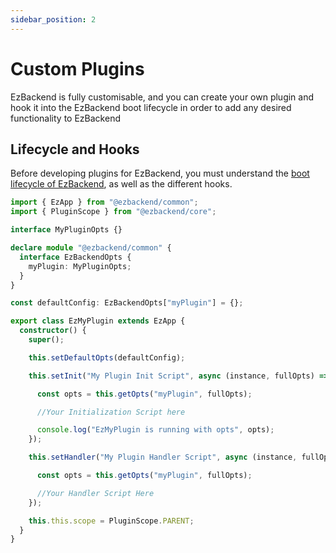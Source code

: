 ```yaml
---
sidebar_position: 2
---
```


# Custom Plugins

EzBackend is fully customisable, and you can create your own plugin and hook it into the EzBackend boot lifecycle in order to add any desired functionality to EzBackend

## Lifecycle and Hooks

Before developing plugins for EzBackend, you must understand the [boot lifecycle of EzBackend](../extras/lifecycle-and-hooks), as well as the different hooks. 

<!-- ## Barebones Plugin

## Parsing User Supplied Options

## Typescript Configuration

## Custom Plugin Template -->

<!-- TODO: Obtain custom plugin template programatically -->

```ts
import { EzApp } from "@ezbackend/common";
import { PluginScope } from "@ezbackend/core";

interface MyPluginOpts {}

declare module "@ezbackend/common" {
  interface EzBackendOpts {
    myPlugin: MyPluginOpts;
  }
}

const defaultConfig: EzBackendOpts["myPlugin"] = {};

export class EzMyPlugin extends EzApp {
  constructor() {
    super();

    this.setDefaultOpts(defaultConfig);

    this.setInit("My Plugin Init Script", async (instance, fullOpts) => {

      const opts = this.getOpts("myPlugin", fullOpts);

      //Your Initialization Script here

      console.log("EzMyPlugin is running with opts", opts);
    });

    this.setHandler("My Plugin Handler Script", async (instance, fullOpts) => {

      const opts = this.getOpts("myPlugin", fullOpts);

      //Your Handler Script Here
    });

    this.this.scope = PluginScope.PARENT;
  }
}
```
